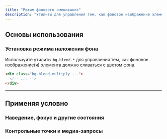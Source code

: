 ```yaml
---
title: "Режим фонового смешивания"
description: "Утилиты для управления тем, как фоновое изображение элемента должно сливаться с его цветом фона."
---
```




## Основы использования

### Установка режима наложения фона

Используйте утилиты `bg-blend-*` для управления тем, как фоновое изображение(я) элемента должно сливаться с цветом фона.

```html
<div class="bg-blend-multiply ...">
  <!-- ... -->
</div>
```

---

## <Heading ignore>Применяя условно</Heading>

### <Heading ignore>Наведение, фокус и другие состояния</Heading>

<HoverFocusAndOtherStates defaultClass="bg-blend-lighten" featuredClass="bg-blend-darken" />

### <Heading ignore>Контрольные точки и медиа-запросы</Heading>

<BreakpointsAndMediaQueries defaultClass="bg-blend-lighten" featuredClass="bg-blend-darken" />
